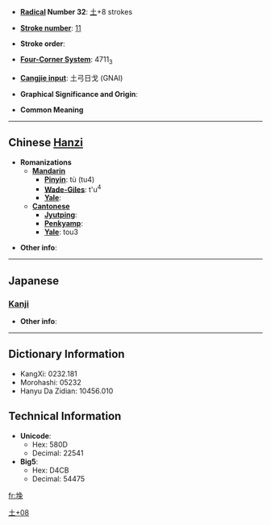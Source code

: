 * '''[[Wiktionary:Chinese radical index| Radical]] Number 32''': [[Wiktionary:Chinese radical index 土|土]]+8 strokes

* '''[[Wiktionary:Chinese total strokes index|Stroke number]]''': [[Wiktionary:Chinese total strokes index 11|11]]

* '''Stroke order''': 

* '''[[Wiktionary:Chinese four corner index|Four-Corner System]]''': 4711<sub>3</sub>

* '''[[Wiktionary:Chinese Cangjie index|Cangjie input]]''': 土弓日戈 (GNAI)

* '''Graphical Significance and Origin''': 

* '''Common Meaning'''

----

== Chinese [[Hanzi]] ==

* '''Romanizations'''
** '''[[Mandarin]]'''
*** '''[[Pinyin]]''': tù (tu4)
*** '''[[Wade-Giles]]''': t'u<sup>4</sup>
*** '''[[Yale]]''': 
** '''[[Cantonese]]'''
*** '''[[Jyutping]]''':
*** '''[[Penkyamp]]''': 
*** '''[[Yale]]''': tou3

* '''Other info''': 

----

==Japanese==

===[[Kanji]]===
{{kanji|on readings=[[と]] (to)
|kun readings=
}}

* '''Other info''':  

----

== Dictionary Information ==

* KangXi: 0232.181
* Morohashi: 05232
* Hanyu Da Zidian: 10456.010

== Technical Information ==

* '''Unicode''':
** Hex: 580D
** Decimal: 22541
* '''Big5''':
** Hex: D4CB
** Decimal: 54475

[[Category:CJKV Character articles lacking a common meaning|土+08]]

[[fr:堍]]